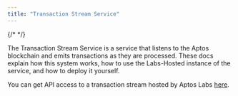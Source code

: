 ```yaml
---
title: "Transaction Stream Service"
---
```


{/* <IndexerBetaNotice></IndexerBetaNotice> */}





The Transaction Stream Service is a service that listens to the Aptos blockchain and emits transactions as they are processed. These docs explain how this system works, how to use the Labs-Hosted instance of the service, and how to deploy it yourself.

You can get API access to a transaction stream hosted by Aptos Labs [here](/build/indexer/txn-stream/aptos-hosted-txn-stream).
